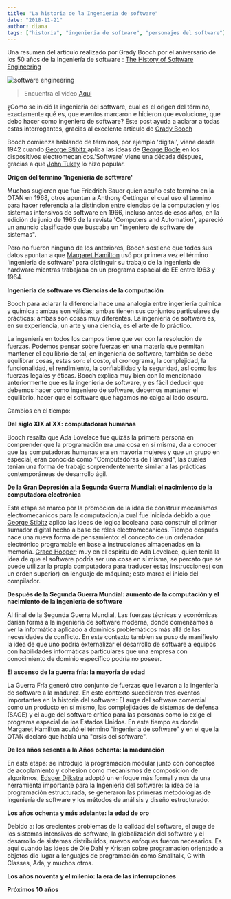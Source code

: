 ```yaml
---
title: "La historia de la Ingenieria de software"
date: "2018-11-21"
author: diana
tags: ["historia", "ingenieria de software", "personajes del software"]
---
```


Una resumen del articulo realizado por Grady Booch por el aniversario de los 50 años de la Ingeniería de software : [The History of Software Engineering](https://ieeexplore.ieee.org/document/8474489)

![software engineering](/static/img/history.png)

> Encuentra el video [Aqui](https://www.youtube.com/watch?v=QUz10Z1AfLc)

¿Como se inició la ingenieria del software, cual es el origen del término, exactamente qué es, que eventos marcaron e hicieron que evolucione, que debo hacer como ingeniero de software? Este post ayuda a aclarar a todas estas interrogantes, gracias al excelente articulo de [Grady Booch](https://twitter.com/grady_booch?lang=es)

Booch comienza hablando de términos, por ejemplo 'digital', viene desde 1942 cuando [George Stibitz ](https://es.wikipedia.org/wiki/George_Robert_Stibitz)
aplica las ideas de [George Boole](https://es.wikipedia.org/wiki/George_Boole)
en los dispositivos electromecanicos.'Software' viene una década déspues, gracias a que [John Tukey](https://es.wikipedia.org/wiki/John_W._Tukey) lo hizo popular.

**Origen del término 'Ingenieria de software'**

Muchos sugieren que fue Friedrich Bauer quien acuño este termino en la OTAN en 1968, otros apuntan a Anthony Oettinger el cual uso el termino para hacer referencia a la distincion entre ciencias de la computacion y los sistemas intensivos de software en 1966, incluso antes de esos años, en la edición de junio de 1965 de la revista 'Computers and Automation', apareció un anuncio clasificado que buscaba un "ingeniero de software de sistemas".

Pero no fueron ninguno de los anteriores, Booch sostiene que todos sus datos apuntan a que [Margaret Hamilton](<https://es.wikipedia.org/wiki/Margaret_Hamilton_(cient%C3%ADfica)>) usó por primera vez el término 'ingenieria de software' para distinguir su trabajo de la ingeniería de hardware mientras trabajaba en un programa espacial de EE entre 1963 y 1964.

**Ingeniería de software vs Ciencias de la computación**

Booch para aclarar la diferencia hace una analogia entre ingeniería química y química : ambas son válidas; ambas tienen sus conjuntos particulares de prácticas; ambas son cosas muy diferentes. La ingeniería de software es, en su experiencia, un arte y una ciencia, es el arte de lo práctico.

La ingeniería en todos los campos tiene que ver con la resolución de fuerzas. Podemos pensar sobre fuerzas en una materia que permitan mantener el equilibrio de tal, en ingeniería de software, también se debe equilibrar cosas, estas son: el costo, el cronograma, la complejidad, la funcionalidad, el rendimiento, la confiabilidad y la seguridad, así como las fuerzas legales y éticas. Booch explica muy bien con lo mencionado anteriormente que es la ingenieria de software, y es fácil deducir que debemos hacer como ingeniero de software, debemos mantener el equilibrio, hacer que el software que hagamos no caiga al lado oscuro.

Cambios en el tiempo:

**Del siglo XIX al XX: computadoras humanas**

Booch resalta que Ada Lovelace fue quizás la primera persona en comprender que la programación era una cosa en sí misma, da a conocer que las computadoras humanas era en mayoria mujeres y que un grupo en especial, eran conocida como "Computadoras de Harvard", las cuales tenian una forma de trabajo sorprendentemente similar a las prácticas contemporáneas de desarrollo ágil.

**De la Gran Depresión a la Segunda Guerra Mundial: el nacimiento de la computadora electrónica**

Esta etapa se marco por la promocion de la idea de construir mecanismos electromecanicos para la computacion,la cual fue iniciada debido a que [George Stibitz](https://es.wikipedia.org/wiki/George_Robert_Stibitz) aplico las ideas de logica booleana para construir el primer sumador digital hecho a base de réles electromecanicos. Tiempo después nace una nueva forma de pensamiento: el concepto de un ordenador electrónico programable en base a instrucciones almacenadas en la memoria. [Grace Hooper](https://es.wikipedia.org/wiki/Grace_Murray_Hopper); muy en el espíritu de Ada Lovelace, quien tenia la idea de que el software podría ser una cosa en sí misma, se percato que se puede utilizar la propia computadora para traducer estas instrucciones( con un orden superior) en lenguaje de máquina; esto marca el inicio del compilador.

**Después de la Segunda Guerra Mundial: aumento de la computación y el nacimiento de la ingeniería de software**

Al final de la Segunda Guerra Mundial, Las fuerzas técnicas y económicas darían forma a la ingeniería de software moderna, donde comenzamos a ver la informática aplicado a dominios problemáticos más allá de las necesidades de conflicto. En este contexto tambien se puso de manifiesto la idea de que uno podría externalizar el desarrollo de software a equipos con habilidades informáticas particulares que una empresa con conocimiento de dominio específico podría no poseer.

**El ascenso de la guerra fría: la mayoría de edad**

La Guerra Fría generó otro conjunto de fuerzas que llevaron a la ingeniería de software a la madurez. En este contexto sucedieron tres eventos importantes en la historia del software: El auge del software comercial como un producto en sí mismo, las complejidades de sistemas de defensa (SAGE) y el auge del software crítico para las personas como lo exige el programa espacial de los Estados Unidos. En este tiempo es donde Margaret Hamilton acuñó el término “ingenieria de software” y en el que la OTAN declaró que había una "crsis del software".

**De los años sesenta a la Años ochenta: la maduración**

En esta etapa: se introdujo la programacion modular junto con conceptos de acoplamiento y cohesion como mecanismos de composicion de algoritmos,
[Edsger Dijkstra](https://es.wikipedia.org/wiki/Edsger_Dijkstra)
adoptó un enfoque más formal y nos da una herramienta importante para la Ingeniería del software: la idea de la programación estructurada, se generaron las primeras metodologías de ingeniería de software y los métodos de análisis y diseño estructurado.

**Los años ochenta y más adelante: la edad de oro**

Debido a: los crecientes problemas de la calidad del software, el auge de los sistemas intensivos de software, la globalización del software y el desarrollo de sistemas distribuidos, nuevos enfoques fueron necesarios. Es aqui cuando las ideas de Ole Dahl y Kristen sobre programacion orientado a objetos dio lugar a lenguajes de programación como Smalltalk, C with Classes, Ada, y muchos otros.

**Los años noventa y el milenio: la era de las interrupciones**

**Próximos 10 años**
